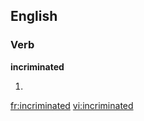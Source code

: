 ==English==

===Verb===
'''incriminated'''

# {{present participle of|incriminate}}

[[fr:incriminated]]
[[vi:incriminated]]